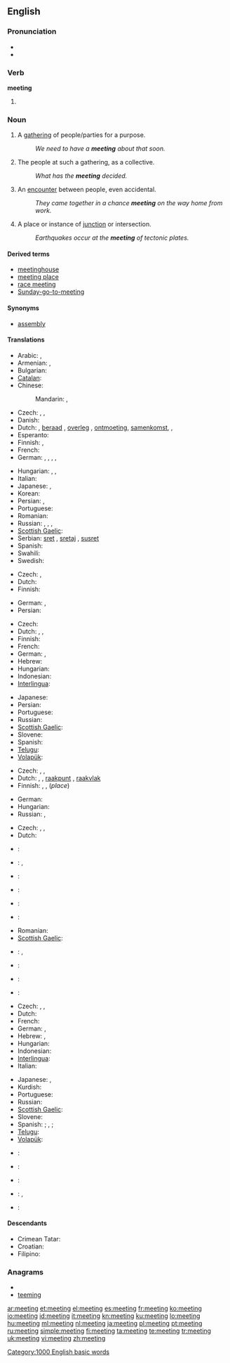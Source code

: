 ==English==

{{rank|physical|spring|troops|897|meeting|corner|spite|built}}

===Pronunciation===
* {{audio|en-us-meeting.ogg|Audio (US)}}
* {{rhymes|iːtɪŋ}}

===Verb===
'''meeting'''

# {{present participle of|[[meet]]}}

===Noun===
{{en-noun}}

# A [[gathering]] of people/parties for a purpose.
#: ''We need to have a '''meeting''' about that soon.''
# The people at such a gathering, as a collective.
#: ''What has the '''meeting''' decided.''
# An [[encounter]] between people, even accidental.
#: ''They came together in a chance '''meeting''' on the way home from work.''
# A place or instance of [[junction]] or intersection.
#: ''Earthquakes occur at the '''meeting''' of tectonic plates.''

====Derived terms====
* [[meetinghouse]]
* [[meeting place]]
* [[race meeting]]
* [[Sunday-go-to-meeting]]

====Synonyms====
* [[assembly]]

====Translations====
{{trans-top|gathering for a purpose}}
* Arabic: {{t-|ar|اجتماع|m|alt=اِجْتِماع|tr=ijtimaa3}}, {{t-|ar|مجلس|m|alt=مَجْلِس|tr=majlis}}
* Armenian: {{t-|hy|հավաքույթ|tr=havak’uyt’}}, {{t-|hy|ժողով|tr=žoġov}}
* Bulgarian: {{t+|bg|събрание|n|tr=sǎbranie}}
* [[Catalan]]: {{t|ca|reunió|f}}
* Chinese:
*: Mandarin: {{t-|cmn|會議|sc=Hani}}, {{t-|cmn|会议|tr=huìyì|sc=Hani}}
* Czech: {{t+|cs|schůze|n}}, {{t-|cs|shromáždění|n}}, {{t-|cs|zasedání|n}}
* Danish: {{t+|da|møde|n}}
* Dutch: {{t+|nl|bijeenkomst|f}}, [[beraad]] {{n}}, [[overleg]] {{n}}, [[ontmoeting]], [[samenkomst]], {{t+|nl|vergadering|f}}, {{t+|nl|zitting|f}}
* Esperanto: {{t-|eo|kunveno|xs=Esperanto}}
* Finnish: {{t+|fi|kokous}}, {{t+|fi|palaveri}}
* French: {{t+|fr|réunion|f}}
* German: {{t+|de|Versammlung|f}}, {{t+|de|Besprechung|m}}, {{t+|de|Sitzung}}, {{t+|de|Beratung}}, {{t+|de|Zusammenkunft|f}}
{{trans-mid}}
* Hungarian: {{t+|hu|találkozó}}, {{t+|hu|megbeszélés}}, {{t+|hu|tárgyalás}}
* Italian: {{t+|it|riunione|f}}
* Japanese: {{t-|ja|会合|tr=かいごう, kaigō}}, {{t|ja|ミーティング|tr=mītingu}}
* Korean: {{t|ko|회합|tr=hoehap|sc=Hang}}
* Persian: {{t|fa|نشست|tr=nešast|xs=Persian}}, {{t|fa|همایش|tr=hamâyeš|xs=Persian}}
* Portuguese: {{t+|pt|reunião|f}}
* Romanian: {{t-|ro|şedinţă}}
* Russian: {{t+|ru|собрание|n|tr=sobránije}}, {{t+|ru|встреча|f|tr=vstréča}}, {{t+|ru|совещание|n|tr=soveščánije}}, {{t+|ru|заседание|n|tr=zasedánije}}
* [[Scottish Gaelic]]: {{t-|gd|coinneamh|f|xs=Scottish Gaelic}}
* Serbian: [[sret]] {{m}}, [[sretaj]] {{m}}, [[susret]] {{m}}
* Spanish: {{t+|es|reunión|f}}
* Swahili: {{t+|sw|mkutano|xs=Swahili}}
* Swedish: {{t+|sv|möte|n}}
{{trans-bottom}}

{{trans-top|people at such a gathering}}
* Czech: {{t-|cs|shromáždění|n}}, {{t-|cs|účastník|p|m|alt=účastníci}}
* Dutch: {{t+|nl|vergadering|f}}
* Finnish: {{t+|fi|kokous}}
{{trans-mid}}
* German: {{t+|de|Versammlung|f}}, {{t+|de|Teilnehmer|m}}
* Persian: {{t+|fa|انجمن|tr=anjoman|xs=Persian}}
{{trans-bottom}}

{{trans-top|encounter between people}}
* Czech: {{t-|cs|setkání|n}}
* Dutch: {{t+|nl|vergadering|f}}, {{t+|nl|bijeenkomst|f}}, {{t-|nl|ontmoeting|f}}
* Finnish: {{t+|fi|tapaaminen}}
* French: {{t+|fr|rencontre|f}}
* German: {{t+|de|Treffen|n}}, {{t+|de|Zusammenkunft|f}}
* Hebrew: {{t|he|פגישה|f|tr=pgishá}}
* Hungarian: {{t+|hu|találkozás}}
* Indonesian: {{t-|id|temu|alt=pertemuan|xs=Indonesian}}
* [[Interlingua]]: {{t-|ia|incontro|xs=Interlingua}}
{{trans-mid}}
* Japanese: {{t+|ja|会|tr=[[かい]], kai}}
* Persian: {{t|fa|برخورد|tr=barxord|xs=Persian}}
* Portuguese: {{t+|pt|encontro|m}}
* Russian: {{t+|ru|встреча|f|tr=vstréča}}
* [[Scottish Gaelic]]: {{t-|gd|coinneachadh|m|xs=Scottish Gaelic}}
* Slovene: {{t|sl|srečanje|n}}
* Spanish: {{t-|es|encuentro|m}}
* [[Telugu]]: {{t|te|సమావేశం|tr=samaavesham}}
* [[Volapük]]: {{t|vo|kolköm|xs=Volapük}}
{{trans-bottom}}

{{trans-top|place or instance of junction or intersection}}
* Czech: {{t+|cs|schůze|n}}, {{t-|cs|shromáždění|n}}, {{t-|cs|zasedání|n}}
* Dutch: {{t+|nl|samenkomst|f}}, {{t|nl|ontmoetingsplaats|f}}, [[raakpunt]] {{n}}, [[raakvlak]] {{n}}
* Finnish: {{t+|fi|sauma}}, {{t-|fi|yhtymäkohta}}, {{t-|fi|risteyskohta}} (''place'')
{{trans-mid}}
* German: {{t+|de|Treffpunkt|m}}
* Hungarian: {{t+|hu|találkozás}}
* Russian: {{t+|ru|стык|m|tr=styk}}, {{t|ru|пересечение|n|tr=peresečénije}}
{{trans-bottom}}

{{trans-top|agreed upon event which happens at a specified time and place}}
* Czech: {{t+|cs|schůze|n}}, {{t-|cs|shromáždění|n}}, {{t-|cs|zasedání|n}}
* Dutch: {{t+|nl|afspraak}}
* {{ttbc|German}}: {{t+|de|Treffen|n}}
* {{ttbc|Hebrew}}: {{t|he|פגישה|f|tr=pgishá}}, {{t+|he|ישיבה|f|tr=yeshivá}}
* {{ttbc|Interlingua}}: {{t-|ia|reunion|xs=Interlingua}}
* {{ttbc|Italian}}: {{t+|it|riunione|f}}
* {{ttbc|Kurdish}}: {{t|ku|کۆبونه‌وه‌|sc=ku-Arab}}
{{trans-mid}}
* {{ttbc|Portuguese}}: {{t+|pt|reunião|f}}
* Romanian: {{t-|ro|şedinţă}}
* [[Scottish Gaelic]]: {{t-|gd|coinneamh|f|xs=Scottish Gaelic}}
* {{ttbc|Slovene}}: {{t|sl|sestanek|m}}, {{t|sl|srečanje|n}}
* {{ttbc|Spanish}}: {{t+|es|reunión|f}}
* {{ttbc|Telugu}}: {{t|te|సమావేశం|tr=samaavesham}}
* {{ttbc|Volapük}}: {{t|vo|kobükam|xs=Volapük}}
{{trans-bottom}}

{{trans-top|gathering among business people to discuss their business}}
* Czech: {{t+|cs|schůze|n}}, {{t-|cs|shromáždění|n}}, {{t-|cs|zasedání|n}}
* Dutch: {{t+|nl|vergadering|f}}
* French: {{t+|fr|réunion|f}}
* German: {{t+|de|Sitzung|f}}, {{t+|de|Besprechung|f}}
* Hebrew: {{t|he|פגישה|f|tr=pgishá}}, {{t+|he|ישיבה|f|tr=yeshivá}}
* Hungarian: {{t+|hu|tárgyalás}}
* Indonesian: {{t|id|rapat|xs=Indonesian}}
* [[Interlingua]]: {{t-|ia|meeting|xs=Interlingua}}
* Italian: {{t+|it|riunione|f}}
{{trans-mid}}
* Japanese: {{t+|ja|会議|tr=[[かいぎ]], kaigi}}, {{t|ja|ミーティング|tr=mītingu}}
* Kurdish: {{t|ku|کۆبونه‌وه‌|sc=ku-Arab}}
* Portuguese: {{t+|pt|reunião|f}}
* Russian: {{t+|ru|совещание|n|tr=soveščánije}}
* [[Scottish Gaelic]]: {{t-|gd|coinneamh|f|xs=Scottish Gaelic}}
* Slovene: {{t|sl|sestanek|m}}
* Spanish: {{t+|es|reunión|f}}; {{t-|es|mitin|m}}, {{t|es|mítin|m}} {{italbrac|Latin America}}; {{t+|es|junta|f}}
* [[Telugu]]: {{t|te|సమావేశం|tr=samaavesham}}
* [[Volapük]]: {{t|vo|büsidakolköm|xs=Volapük}}
{{trans-bottom}}

{{checktrans-top}}
* {{ttbc|Azeri}}: {{t|az|görüş|xs=Azeri}}
* {{ttbc|Chinese}}: {{t|cmn|会见|tr=huìjiàn|sc=Hans}}
{{checktrans-mid}}
* {{ttbc|Norwegian}}: {{t|no|møte}}
* {{ttbc|Thai}}: {{t|th|ประชุม|tr=bpràchoom}}, {{t|th|การสังสรรค์|tr=gaan săngsăn}}
* {{ttbc|Welsh}}: {{t|cy|cyfarfod|xs=Welsh}}
{{checktrans-bottom}}

====Descendants====
* Crimean Tatar: {{l|crh|miting}}
* Croatian: {{l|hr|miting}}
* Filipino: {{l|fil|miting}}

===Anagrams===
* {{alphagram|eegimnt}}
* [[teeming#English|teeming]]

[[Category:1000 English basic words]]

[[ar:meeting]]
[[et:meeting]]
[[el:meeting]]
[[es:meeting]]
[[fr:meeting]]
[[ko:meeting]]
[[io:meeting]]
[[id:meeting]]
[[it:meeting]]
[[kn:meeting]]
[[ku:meeting]]
[[lo:meeting]]
[[hu:meeting]]
[[ml:meeting]]
[[nl:meeting]]
[[ja:meeting]]
[[pl:meeting]]
[[pt:meeting]]
[[ru:meeting]]
[[simple:meeting]]
[[fi:meeting]]
[[ta:meeting]]
[[te:meeting]]
[[tr:meeting]]
[[uk:meeting]]
[[vi:meeting]]
[[zh:meeting]]